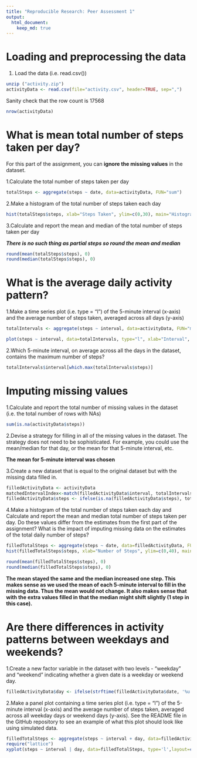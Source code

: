```yaml
---
title: "Reproducible Research: Peer Assessment 1"
output: 
  html_document:
    keep_md: true
---
```



# Loading and preprocessing the data
1. Load the data (i.e. read.csv())
```r
unzip ("activity.zip")
activityData <- read.csv(file="activity.csv", header=TRUE, sep=",")
```
Sanity check that the row count is 17568
```r
nrow(activityData)
```

# What is mean total number of steps taken per day?

For this part of the assignment, you can **ignore the missing values** in the dataset.

1.Calculate the total number of steps taken per day
```r
totalSteps <- aggregate(steps ~ date, data=activityData, FUN="sum")
```
2.Make a histogram of the total number of steps taken each day
```r
hist(totalSteps$steps, xlab="Steps Taken", ylim=c(0,30), main="Histogram of Steps Taken")
```

3.Calculate and report the mean and median of the total number of steps taken per day

_**There is no such thing as partial steps so round the mean and median**_

```r
round(mean(totalSteps$steps), 0)
round(median(totalSteps$steps), 0)
```
# What is the average daily activity pattern?
1.Make a time series plot (i.e. type = "l") of the 5-minute interval (x-axis) and the average number of steps taken, averaged across all days (y-axis)
```r
totalIntervals <- aggregate(steps ~ interval, data=activityData, FUN="mean")

plot(steps ~ interval, data=totalIntervals, type="l", xlab="Interval", ylab="Number of Steps")
```

2.Which 5-minute interval, on average across all the days in the dataset, contains the maximum number of steps?
```r
totalIntervals$interval[which.max(totalIntervals$steps)]
```
# Imputing missing values
1.Calculate and report the total number of missing values in the dataset (i.e. the total number of rows with NAs)
```r
sum(is.na(activityData$steps))
```
2.Devise a strategy for filling in all of the missing values in the dataset. The strategy does not need to be sophisticated. For example, you could use the mean/median for that day, or the mean for that 5-minute interval, etc.

**The mean for 5-minute interval was chosen**

3.Create a new dataset that is equal to the original dataset but with the missing data filled in.
```r
filledActivityData <- activityData
matchedIntervalIndex<-match(filledActivityData$interval, totalIntervals$interval)
filledActivityData$steps <- ifelse(is.na(filledActivityData$steps), totalIntervals$steps[matchedIntervalIndex], filledActivityData$steps)
```
4.Make a histogram of the total number of steps taken each day and Calculate and report the mean and median total number of steps taken per day. Do these values differ from the estimates from the first part of the assignment? What is the impact of imputing missing data on the estimates of the total daily number of steps?

```r
filledTotalSteps <- aggregate(steps ~ date, data=filledActivityData, FUN="sum")
hist(filledTotalSteps$steps, xlab="Number of Steps", ylim=c(0,40), main="Histogram of Steps Taken (Missing Step Filled In)")

round(mean(filledTotalSteps$steps), 0)
round(median(filledTotalSteps$steps), 0)
```
**The mean stayed the same and the median increased one step. This makes sense as we used the mean of each 5-minute interval to fill in the missing data. Thus the mean would not change. It also makes sense that with the extra values filled in that the median might shift slightly (1 step in this case).**

# Are there differences in activity patterns between weekdays and weekends?
1.Create a new factor variable in the dataset with two levels - "weekday" and "weekend" indicating whether a given date is a weekday or weekend day.
```r
filledActivityData$day <- ifelse(strftime(filledActivityData$date, '%u') < 6, "weekday", "weekend")
```
2.Make a panel plot containing a time series plot (i.e. type = "l") of the 5-minute interval (x-axis) and the average number of steps taken, averaged across all weekday days or weekend days (y-axis). See the README file in the GitHub repository to see an example of what this plot should look like using simulated data.
```r
filledTotalSteps <- aggregate(steps ~ interval + day, data=filledActivityData, mean)
require("lattice")
xyplot(steps ~ interval | day, data=filledTotalSteps, type='l',layout=c(1,2), xlab="Interval", ylab="Number of Steps")
```
